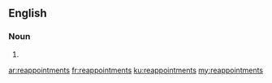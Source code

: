 ==English==

===Noun===
{{head|en}}

# {{plural of|reappointment}}

[[ar:reappointments]]
[[fr:reappointments]]
[[ku:reappointments]]
[[my:reappointments]]